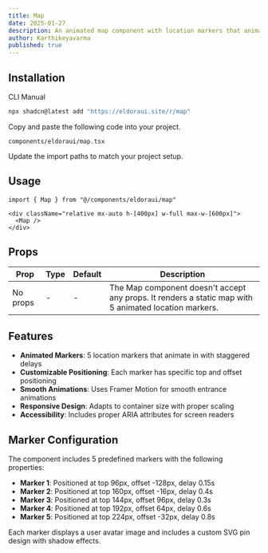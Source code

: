 ```yaml
---
title: Map
date: 2025-01-27
description: An animated map component with location markers that animate in with staggered delays.
author: Karthikeyavarma
published: true
---
```


<ComponentPreview name="map-demo" />

## Installation

<Tabs defaultValue="cli">

<TabsList>
  <TabsTrigger value="cli">CLI</TabsTrigger>
  <TabsTrigger value="manual">Manual</TabsTrigger>
</TabsList>
<TabsContent value="cli">

```bash
npx shadcn@latest add "https://eldoraui.site/r/map"
```

</TabsContent>

<TabsContent value="manual">

<Steps>

<Step>Copy and paste the following code into your project.</Step>

`components/eldoraui/map.tsx`

<ComponentSource name="map" />

<Step>Update the import paths to match your project setup.</Step>

</Steps>

</TabsContent>

</Tabs>

## Usage

```tsx showLineNumbers
import { Map } from "@/components/eldoraui/map"
```

```tsx showLineNumbers
<div className="relative mx-auto h-[400px] w-full max-w-[600px]">
  <Map />
</div>
```

## Props

| Prop     | Type | Default | Description                                                                                           |
| -------- | ---- | ------- | ----------------------------------------------------------------------------------------------------- |
| No props | -    | -       | The Map component doesn't accept any props. It renders a static map with 5 animated location markers. |

## Features

- **Animated Markers**: 5 location markers that animate in with staggered delays
- **Customizable Positioning**: Each marker has specific top and offset positioning
- **Smooth Animations**: Uses Framer Motion for smooth entrance animations
- **Responsive Design**: Adapts to container size with proper scaling
- **Accessibility**: Includes proper ARIA attributes for screen readers

## Marker Configuration

The component includes 5 predefined markers with the following properties:

- **Marker 1**: Positioned at top 96px, offset -128px, delay 0.15s
- **Marker 2**: Positioned at top 160px, offset -16px, delay 0.4s
- **Marker 3**: Positioned at top 144px, offset 96px, delay 0.3s
- **Marker 4**: Positioned at top 192px, offset 64px, delay 0.6s
- **Marker 5**: Positioned at top 224px, offset -32px, delay 0.8s

Each marker displays a user avatar image and includes a custom SVG pin design with shadow effects.
